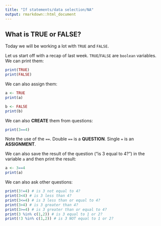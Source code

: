 ```yaml
---
title: "If statements/data selection/NA"
output: rmarkdown::html_document
---
```


## What is TRUE or FALSE?

Today we will be working a lot with `TRUE` and `FALSE`.

Let us start off with a recap of last week. `TRUE`/`FALSE` are `boolean` variables. We can print them:

```r
print(TRUE)
print(FALSE)
```

We can also assign them:

```r
a <- TRUE
print(a)
```

```r
b <- FALSE
print(b)
```

We can also **CREATE** them from questions:

```r
print(3==4)
```

Note the use of the `==`. Double `==` is a **QUESTION**. Single `=` is an **ASSIGNMENT**.

We can also save the result of the question ("is 3 equal to 4?") in the variable `a` and then print the result:

```r
a <- 3==4
print(a)
```

We can also ask other questions:

```r
print(3!=4) # is 3 not equal to 4?
print(3<4) # is 3 less than 4?
print(3<=4) # is 3 less than or equal to 4?
print(3>4) # is 3 greater than 4?
print(3>=4) # is 3 greater than or equal to 4?
print(3 %in% c(1,2)) # is 3 equal to 1 or 2?
print(!3 %in% c(1,2)) # is 3 NOT equal to 1 or 2?
```
